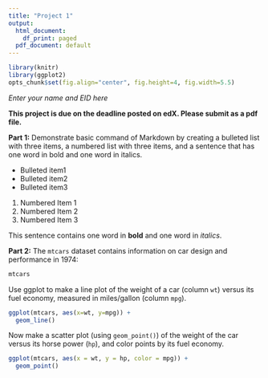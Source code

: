```yaml
---
title: "Project 1"
output:
  html_document:
    df_print: paged
  pdf_document: default
---
```


```r
library(knitr)
library(ggplot2)
opts_chunk$set(fig.align="center", fig.height=4, fig.width=5.5)
```

*Enter your name and EID here*

**This project is due on the deadline posted on edX. Please submit as a pdf file.**


**Part 1:** Demonstrate basic command of Markdown by creating a bulleted list with three items, a numbered list with three items, and a sentence that has one word in bold and one word in italics.

- Bulleted item1
- Bulleted item2
- Bulleted item3
   
1. Numbered Item 1
2. Numbered Item 2
3. Numbered Item 3
   
This sentence contains one word in **bold** and one word in *italics*.

**Part 2:** The `mtcars` dataset contains information on car design and performance in 1974:

```r
mtcars
```

Use ggplot to make a line plot of the weight of a car (column `wt`) versus its fuel economy, measured in miles/gallon (column `mpg`).

```r
ggplot(mtcars, aes(x=wt, y=mpg)) + 
  geom_line()
```

Now make a scatter plot (using `geom_point()`) of the weight of the car versus its horse power (`hp`), and color points by its fuel economy.

```r
ggplot(mtcars, aes(x = wt, y = hp, color = mpg)) +
  geom_point()
```
